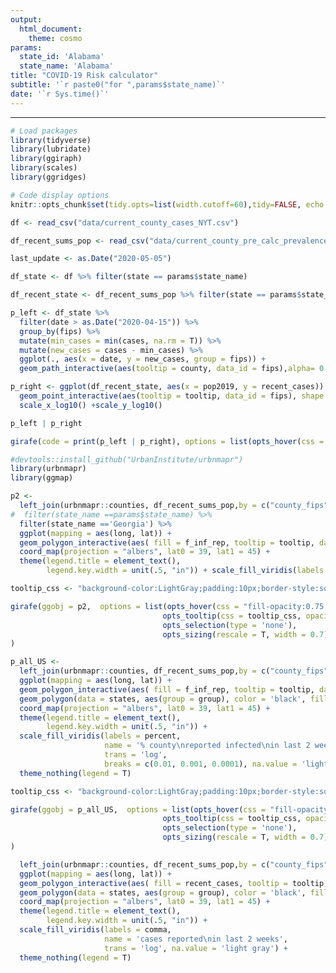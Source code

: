 ```yaml
---
output:
  html_document:
    theme: cosmo
params:
  state_id: 'Alabama'
  state_name: 'Alabama'
title: "COVID-19 Risk calculator"
subtitle: '`r paste0("for ",params$state_name)`' 
date: '`r Sys.time()`'
---
```


--------


```r
# Load packages
library(tidyverse)
library(lubridate)
library(ggiraph)
library(scales)
library(ggridges)

# Code display options
knitr::opts_chunk$set(tidy.opts=list(width.cutoff=60),tidy=FALSE, echo = F, message=FALSE, warning=FALSE, fig.align="center", fig.retina = 2)

```

```r
df <- read_csv("data/current_county_cases_NYT.csv")

df_recent_sums_pop <- read_csv("data/current_county_pre_calc_prevalence.csv")

last_update <- as.Date("2020-05-05")

df_state <- df %>% filter(state == params$state_name)

df_recent_state <- df_recent_sums_pop %>% filter(state == params$state_name)
```

```r
p_left <- df_state %>% 
  filter(date > as.Date("2020-04-15")) %>% 
  group_by(fips) %>% 
  mutate(min_cases = min(cases, na.rm = T)) %>% 
  mutate(new_cases = cases - min_cases) %>% 
  ggplot(., aes(x = date, y = new_cases, group = fips)) + 
  geom_path_interactive(aes(tooltip = county, data_id = fips),alpha= 0.25) #+ scale_y_log10()

p_right <- ggplot(df_recent_state, aes(x = pop2019, y = recent_cases)) + 
  geom_point_interactive(aes(tooltip = tooltip, data_id = fips), shape = 21, fill = 'gray') + 
  scale_x_log10() +scale_y_log10()

p_left | p_right

girafe(code = print(p_left | p_right), options = list(opts_hover(css = "stroke-width:1.5;stroke-opacity:1;")))
```


```r

#devtools::install_github("UrbanInstitute/urbnmapr")
library(urbnmapr)
library(ggmap)

p2 <-  
  left_join(urbnmapr::counties, df_recent_sums_pop,by = c("county_fips" = 'fips')) %>% 
#  filter(state_name ==params$state_name) %>% 
  filter(state_name =='Georgia') %>% 
  ggplot(mapping = aes(long, lat)) +
  geom_polygon_interactive(aes( fill = f_inf_rep, tooltip = tooltip, data_id = county_fips), color = "#ffffff", size = .25) +
  coord_map(projection = "albers", lat0 = 39, lat1 = 45) +
  theme(legend.title = element_text(),
        legend.key.width = unit(.5, "in")) + scale_fill_viridis(labels = percent, name = '% county\nreported infected\nin last 2 weeks') + theme_nothing(legend = T)

tooltip_css <- "background-color:LightGray;padding:10px;border-style:solid;border-color:black;border-width:1px;color:black;"

girafe(ggobj = p2,  options = list(opts_hover(css = "fill-opacity:0.75;"), 
                                  opts_tooltip(css = tooltip_css, opacity = 1), 
                                  opts_selection(type = 'none'),
                                  opts_sizing(rescale = T, width = 0.7))
)

```

```r

p_all_US <-  
  left_join(urbnmapr::counties, df_recent_sums_pop,by = c("county_fips" = 'fips')) %>% 
  ggplot(mapping = aes(long, lat)) +
  geom_polygon_interactive(aes( fill = f_inf_rep, tooltip = tooltip, data_id = county_fips), size = .25) +
  geom_polygon(data = states, aes(group = group), color = 'black', fill = NA, size = .25)+
  coord_map(projection = "albers", lat0 = 39, lat1 = 45) +
  theme(legend.title = element_text(),
        legend.key.width = unit(.5, "in")) + 
  scale_fill_viridis(labels = percent, 
                     name = '% county\nreported infected\nin last 2 weeks', 
                     trans = 'log', 
                     breaks = c(0.01, 0.001, 0.0001), na.value = 'light gray') + 
  theme_nothing(legend = T)

tooltip_css <- "background-color:LightGray;padding:10px;border-style:solid;border-color:black;border-width:1px;color:black;"

girafe(ggobj = p_all_US,  options = list(opts_hover(css = "fill-opacity:0.75;"), 
                                  opts_tooltip(css = tooltip_css, opacity = 1), 
                                  opts_selection(type = 'none'),
                                  opts_sizing(rescale = T, width = 0.7))
)

```

```r
  left_join(urbnmapr::counties, df_recent_sums_pop,by = c("county_fips" = 'fips')) %>% 
  ggplot(mapping = aes(long, lat)) +
  geom_polygon_interactive(aes( fill = recent_cases, tooltip = tooltip, data_id = county_fips), size = .25) +
  geom_polygon(data = states, aes(group = group), color = 'black', fill = NA, size = .25)+
  coord_map(projection = "albers", lat0 = 39, lat1 = 45) +
  theme(legend.title = element_text(),
        legend.key.width = unit(.5, "in")) + 
  scale_fill_viridis(labels = comma, 
                     name = 'cases reported\nin last 2 weeks', 
                     trans = 'log', na.value = 'light gray') + 
  theme_nothing(legend = T)
```
